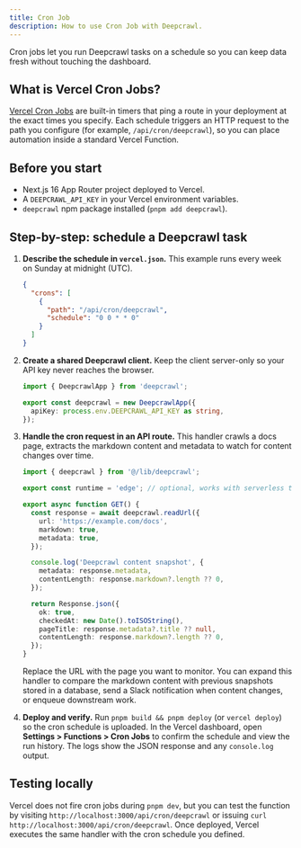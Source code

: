 ```yaml
---
title: Cron Job
description: How to use Cron Job with Deepcrawl.
---
```


Cron jobs let you run Deepcrawl tasks on a schedule so you can keep data fresh without touching the dashboard.

## What is Vercel Cron Jobs?
[Vercel Cron Jobs](https://vercel.com/docs/cron-jobs) are built-in timers that ping a route in your deployment at the exact times you specify. Each schedule triggers an HTTP request to the path you configure (for example, `/api/cron/deepcrawl`), so you can place automation inside a standard Vercel Function.

## Before you start
- Next.js 16 App Router project deployed to Vercel.
- A `DEEPCRAWL_API_KEY` in your Vercel environment variables.
- `deepcrawl` npm package installed (`pnpm add deepcrawl`).

## Step-by-step: schedule a Deepcrawl task
1. **Describe the schedule in `vercel.json`.** This example runs every week on Sunday at midnight (UTC).

   ```json title="vercel.json"
   {
     "crons": [
       {
         "path": "/api/cron/deepcrawl",
         "schedule": "0 0 * * 0"
       }
     ]
   }
   ```

2. **Create a shared Deepcrawl client.** Keep the client server-only so your API key never reaches the browser.

   ```ts title="lib/deepcrawl.ts"
   import { DeepcrawlApp } from 'deepcrawl';

   export const deepcrawl = new DeepcrawlApp({
     apiKey: process.env.DEEPCRAWL_API_KEY as string,
   });
   ```

3. **Handle the cron request in an API route.** This handler crawls a docs page, extracts the markdown content and metadata to watch for content changes over time.

   ```ts title="app/api/cron/deepcrawl/route.ts"
   import { deepcrawl } from '@/lib/deepcrawl';

   export const runtime = 'edge'; // optional, works with serverless too

   export async function GET() {
     const response = await deepcrawl.readUrl({
       url: 'https://example.com/docs',
       markdown: true,
       metadata: true,
     });

     console.log('Deepcrawl content snapshot', {
       metadata: response.metadata,
       contentLength: response.markdown?.length ?? 0,
     });

     return Response.json({
       ok: true,
       checkedAt: new Date().toISOString(),
       pageTitle: response.metadata?.title ?? null,
       contentLength: response.markdown?.length ?? 0,
     });
   }
   ```

   Replace the URL with the page you want to monitor. You can expand this handler to compare the markdown content with previous snapshots stored in a database, send a Slack notification when content changes, or enqueue downstream work.

4. **Deploy and verify.** Run `pnpm build && pnpm deploy` (or `vercel deploy`) so the cron schedule is uploaded. In the Vercel dashboard, open **Settings > Functions > Cron Jobs** to confirm the schedule and view the run history. The logs show the JSON response and any `console.log` output.

## Testing locally
Vercel does not fire cron jobs during `pnpm dev`, but you can test the function by visiting `http://localhost:3000/api/cron/deepcrawl` or issuing `curl http://localhost:3000/api/cron/deepcrawl`. Once deployed, Vercel executes the same handler with the cron schedule you defined.

